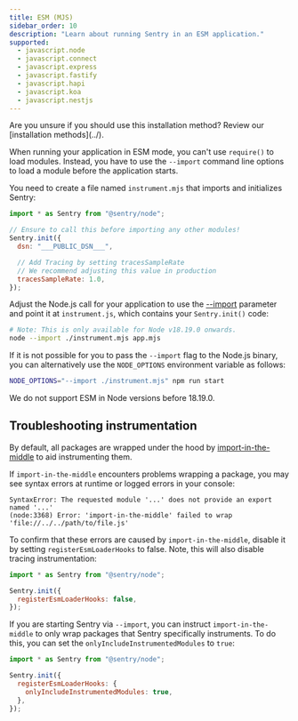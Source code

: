 ```yaml
---
title: ESM (MJS)
sidebar_order: 10
description: "Learn about running Sentry in an ESM application."
supported:
  - javascript.node
  - javascript.connect
  - javascript.express
  - javascript.fastify
  - javascript.hapi
  - javascript.koa
  - javascript.nestjs
---
```


<Alert>
  Are you unsure if you should use this installation method? Review our
  [installation methods](../).
</Alert>

When running your application in ESM mode, you can't use `require()` to load modules. Instead, you have to use the `--import` command line options to load a module before the application starts.

You need to create a file named `instrument.mjs` that imports and initializes Sentry:

```javascript {tabTitle:ESM} {filename: instrument.mjs}
import * as Sentry from "@sentry/node";

// Ensure to call this before importing any other modules!
Sentry.init({
  dsn: "___PUBLIC_DSN___",

  // Add Tracing by setting tracesSampleRate
  // We recommend adjusting this value in production
  tracesSampleRate: 1.0,
});
```

Adjust the Node.js call for your application to use the [--import](https://nodejs.org/api/cli.html#--importmodule) parameter and point it at `instrument.js`, which contains your `Sentry.init()` code:

```bash
# Note: This is only available for Node v18.19.0 onwards.
node --import ./instrument.mjs app.mjs
```

If it is not possible for you to pass the `--import` flag to the Node.js binary, you can alternatively use the `NODE_OPTIONS` environment variable as follows:

```bash
NODE_OPTIONS="--import ./instrument.mjs" npm run start
```

We do not support ESM in Node versions before 18.19.0.

## Troubleshooting instrumentation

By default, all packages are wrapped under the hood by
[import-in-the-middle](https://www.npmjs.com/package/import-in-the-middle) to
aid instrumenting them.

If `import-in-the-middle` encounters problems wrapping a package, you may see
syntax errors at runtime or logged errors in your console:

```logs
SyntaxError: The requested module '...' does not provide an export named '...'
(node:3368) Error: 'import-in-the-middle' failed to wrap 'file://../../path/to/file.js'
```

To confirm that these errors are caused by `import-in-the-middle`,
disable it by setting `registerEsmLoaderHooks` to false. Note, this will also
disable tracing instrumentation:

```javascript {tabTitle:ESM} {filename: instrument.mjs} {4}
import * as Sentry from "@sentry/node";

Sentry.init({
  registerEsmLoaderHooks: false,
});
```

If you are starting Sentry via `--import`, you can instruct `import-in-the-middle`
to only wrap packages that Sentry specifically instruments. To do this, you can
set the `onlyIncludeInstrumentedModules` to `true`:

```javascript {tabTitle:ESM} {filename: instrument.mjs} {4-6}
import * as Sentry from "@sentry/node";

Sentry.init({
  registerEsmLoaderHooks: {
    onlyIncludeInstrumentedModules: true,
  },
});
```
